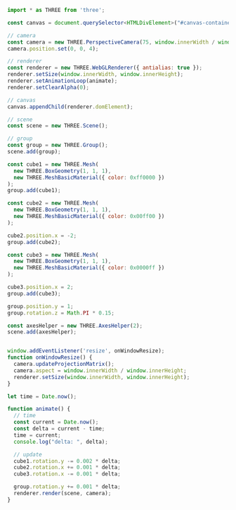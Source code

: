 
<Layout title="Example 3 - Learning Three.js">
  <div class="h-screen py-10 md:py-20">
    <Example3 title="Animations" description="With Delta Time" />
  </div>
  <div class="h-screen overflow-y-scroll rounded-2xl my-10 md:my-20">

```javascript
import * as THREE from 'three';

const canvas = document.querySelector<HTMLDivElement>("#canvas-container")!;

// camera
const camera = new THREE.PerspectiveCamera(75, window.innerWidth / window.innerHeight);
camera.position.set(0, 0, 4);

// renderer
const renderer = new THREE.WebGLRenderer({ antialias: true });
renderer.setSize(window.innerWidth, window.innerHeight);
renderer.setAnimationLoop(animate);
renderer.setClearAlpha(0);

// canvas
canvas.appendChild(renderer.domElement);

// scene
const scene = new THREE.Scene();

// group
const group = new THREE.Group();
scene.add(group);

const cube1 = new THREE.Mesh(
  new THREE.BoxGeometry(1, 1, 1),
  new THREE.MeshBasicMaterial({ color: 0xff0000 })
);
group.add(cube1);

const cube2 = new THREE.Mesh(
  new THREE.BoxGeometry(1, 1, 1),
  new THREE.MeshBasicMaterial({ color: 0x00ff00 })
);

cube2.position.x = -2;
group.add(cube2);

const cube3 = new THREE.Mesh(
  new THREE.BoxGeometry(1, 1, 1),
  new THREE.MeshBasicMaterial({ color: 0x0000ff })
);

cube3.position.x = 2;
group.add(cube3);

group.position.y = 1;
group.rotation.z = Math.PI * 0.15;

const axesHelper = new THREE.AxesHelper(2);
scene.add(axesHelper);


window.addEventListener('resize', onWindowResize);
function onWindowResize() {
  camera.updateProjectionMatrix();
  camera.aspect = window.innerWidth / window.innerHeight;
  renderer.setSize(window.innerWidth, window.innerHeight);
}

let time = Date.now();

function animate() {
  // time
  const current = Date.now();
  const delta = current - time;
  time = current;
  console.log("delta: ", delta);

  // update
  cube1.rotation.y -= 0.002 * delta;
  cube2.rotation.x += 0.001 * delta;
  cube3.rotation.x -= 0.001 * delta;

  group.rotation.y += 0.001 * delta;
  renderer.render(scene, camera);
}
```

  </div>
</Layout>
